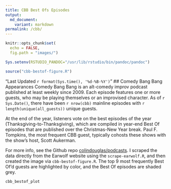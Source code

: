 ```yaml
---
title: CBB Best Ofs Episodes
output: 
  md_document:
    variant: markdown
permalink: /cbb/
---
```


```r
knitr::opts_chunk$set(
  echo = FALSE,
  fig.path = "images/")

Sys.setenv(RSTUDIO_PANDOC="/usr/lib/rstudio/bin/pandoc/pandoc")

source("cbb-bestof-figure.R")
```
"Last Updated `r format(Sys.time(), '%d-%B-%Y')`"
## Comedy Bang Bang Appearances
Comedy Bang Bang is an alt-comedy improv podcast published at least weekly since 2009. Each episode features one or more guests, who may be playing themselves or an improvised character. As of `r Sys.Date()`, there have been `r nrow(cbb)` mainline episodes with `r length(unique(all_guests))` unique guests.

At the end of the year, listeners vote on the best episodes of the year (Thanksgiving-to-Thanksgiving), which are compiled in year-end Best Of episodes that are published over the Christmas-New Year break. Paul F. Tompkins, the most frequent CBB guest, typically cohosts these shows with the show's host, Scott Aukerman.

For more info, see the Github repo [colindouglas/podcasts](https://www.github.com/colindouglas/podcasts/). I scraped the data directly from the Earwolf website using the `scrape-earwolf.R`, and then created the image via `cbb-bestof-figure.R`. The top 9 most frequently Best Of'd guests are highlighted by color, and the Best Of episodes are shaded grey.

```r
cbb_bestof_plot
```

